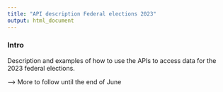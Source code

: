 ```yaml
---
title: "API description Federal elections 2023"
output: html_document
---
```




### Intro
Description and examples of how to use the APIs to access data for the 2023 federal elections.\

--> More to follow until the end of June